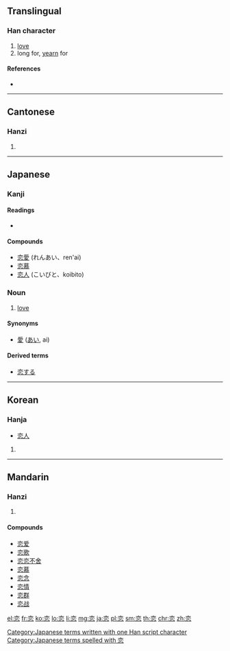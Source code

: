 {{also|戀}}
==Translingual==

===Han character===
{{Han char|rn=61|rad=心|as=06|sn=10|four=0033<sub>3</sub>|canj=卜金心 (YCP)|ids=⿱[[亦]][[心]]}}

# [[love]]
# long for, [[yearn]] for

====References====
* {{Han ref|kx=0383.360|dkj=10537|dj=0714.120|hdz=42292.070|uh=604B|ud=24651}}

----

==Cantonese==

===Hanzi===
{{yue-hanzi|jyut=[[lyun2]], [[lyun5]]|y=lyun2, lyun5|tra=戀}}

# {{defn|lang=yue|sort=心06}}

----

==Japanese==

===Kanji===
{{ja-kanji|grade=c|rs=心06}}

====Readings====
* {{ja-readings|on=[[れん]] (ren)|kun=[[こい]] (koi), [[こいしい]] ([[恋しい]], koishii), [[こう]] ([[恋う]], kou<!--not "kō"-->)}}

====Compounds====
* [[恋愛]] (れんあい、ren'ai)
* [[恋慕]]
* [[恋人]] (こいびと、koibito)

===Noun===
{{ja-noun|k|hira=こい|rom=koi}}

# [[love]]

====Synonyms====
* [[愛]] ([[あい]], ai)

====Derived terms====
* [[恋する]]

[[Category:Japanese terms written with one Han script character]]
[[Category:Japanese terms spelled with 恋]]
----

==Korean==

===Hanja===
{{ko-hanja|hangeul=련>연|eumhun=|rv=ryeon>yeon|mr=ryŏn>yŏn|y=lyen>yen}}
* [[恋人]]

# {{defn|lang=ko|sort=心06}}

----

==Mandarin==

===Hanzi===
{{cmn-hanzi|tra=戀|pin=[[liàn]] ([[lian4]])|wg=lien<sup>4</sup>}}

# {{defn|lang=cmn|sort=心06}}

====Compounds====
* [[恋爱]]
* [[恋歌]]
* [[恋恋不舍]]
* [[恋慕]]
* [[恋念]]
* [[恋情]]
* [[恋群]]
* [[恋战]]

[[el:恋]]
[[fr:恋]]
[[ko:恋]]
[[lo:恋]]
[[li:恋]]
[[mg:恋]]
[[ja:恋]]
[[pl:恋]]
[[sm:恋]]
[[th:恋]]
[[chr:恋]]
[[zh:恋]]